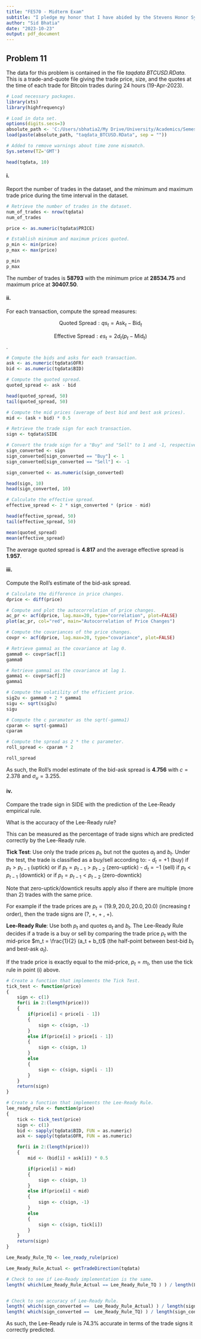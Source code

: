 ```yaml
---
title: "FE570 - Midterm Exam"
subtitle: "I pledge my honor that I have abided by the Stevens Honor System."
author: "Sid Bhatia"
date: "2023-10-23"
output: pdf_document
---
```


## Problem 11

The data for this problem is contained in the file *taqdata BTCUSD.RData*. This is a trade-and-quote file giving the trade price, size, and the quotes at the time of each trade for Bitcoin trades during 24 hours (19-Apr-2023).

```r
# Load necessary packages.
library(xts)
library(highfrequency)

# Load in data set.
options(digits.secs=3)
absolute_path <- 'C:/Users/sbhatia2/My Drive/University/Academics/Semester V/FE570 - Market Microstructure and Trading Strategies/FE570 - Exams/FE570 - Midterm Exam/'
load(paste(absolute_path, "taqdata_BTCUSD.RData", sep = ""))

# Added to remove warnings about time zone mismatch.
Sys.setenv(TZ='GMT')

head(tqdata, 10)
```

#### i.

Report the number of trades in the dataset, and the minimum and maximum trade price during the time interval in the dataset.

```r
# Retrieve the number of trades in the dataset.
num_of_trades <- nrow(tqdata)
num_of_trades

price <- as.numeric(tqdata$PRICE)

# Establish minimum and maximum prices quoted.
p_min <- min(price)
p_max <- max(price)

p_min
p_max
```

The number of trades is $\mathbf{58793}$ with the minimum price at $\mathbf{28534.75}$ and maximum price at $\mathbf{30407.50}$.

#### ii.

For each transaction, compute the spread measures:

$$\text{Quoted Spread}: qs_t = \text{Ask}_t - \text{Bid}_t$$

$$\text{Effective Spread}: es_t = 2d_t(p_t - \text{Mid}_t)$$.

```r
# Compute the bids and asks for each transaction.
ask <- as.numeric(tqdata$OFR)
bid <- as.numeric(tqdata$BID)

# Compute the quoted spread.
quoted_spread <- ask - bid

head(quoted_spread, 50)
tail(quoted_spread, 50)

# Compute the mid prices (average of best bid and best ask prices).
mid <- (ask + bid) * 0.5

# Retrieve the trade sign for each transaction.
sign <- tqdata$SIDE

# Convert the trade sign for a "Buy" and "Sell" to 1 and -1, respectively.
sign_converted <- sign
sign_converted[sign_converted == "Buy"] <- 1
sign_converted[sign_converted == "Sell"] <- -1

sign_converted <- as.numeric(sign_converted)

head(sign, 10)
head(sign_converted, 10)

# Calculate the effective spread.
effective_spread <- 2 * sign_converted * (price - mid)

head(effective_spread, 50)
tail(effective_spread, 50)

mean(quoted_spread)
mean(effective_spread)
```

The average quoted spread is $\mathbf{4.817}$ and the average effective spread is $\mathbf{1.957}$.

#### iii.

Compute the Roll's estimate of the bid-ask spread.

```r
# Calculate the difference in price changes.
dprice <- diff(price)

# Compute and plot the autocorrelation of price changes.
ac_pr <- acf(dprice, lag.max=20, type="correlation", plot=FALSE)
plot(ac_pr, col="red", main="Autocorrelation of Price Changes")

# Compute the covariances of the price changes.
covpr <- acf(dprice, lag.max=20, type="covariance", plot=FALSE)

# Retrieve gamma1 as the covariance at lag 0.
gamma0 <- covpr$acf[1]
gamma0

# Retrieve gamma1 as the covariance at lag 1.
gamma1 <- covpr$acf[2]
gamma1

# Compute the volatility of the efficient price.
sig2u <- gamma0 + 2 * gamma1
sigu <- sqrt(sig2u)
sigu

# Compute the c paramater as the sqrt(-gamma1)
cparam <- sqrt(-gamma1)
cparam

# Compute the spread as 2 * the c parameter.
roll_spread <- cparam * 2

roll_spread
```

As such, the Roll's model estimate of the bid-ask spread is $\mathbf{4.756}$ with $c = 2.378$ and $\sigma_u = 3.255$.

#### iv.

Compare the trade sign in SIDE with the prediction of the Lee-Ready empirical rule. 

What is the accuracy of the Lee-Ready rule? 

This can be measured as the percentage of trade signs which are predicted correctly by the Lee-Ready rule.

**Tick Test**: Use only the trade prices $p_t$, but not the quotes $a_t$ and $b_t$. Under the test, the trade is classified as a buy/sell according to:
- $d_t = +1$ (buy) if $p_t > p_{t-1}$ (uptick) or if $p_t = p_{t-1} > p_{t-2}$ (zero-uptick)
- $d_t = -1$ (sell) if $p_t < p_{t-1}$ (downtick) or if $p_t = p_{t-1} < p_{t-2}$ (zero-downtick)

Note that zero-uptick/downtick results apply also if there are multiple (more than 2) trades with the same price.

For example if the trade prices are $p_t = (19.9, 20.0, 20.0, 20.0)$ (increasing $t$ order), then the trade signs are (?, +, + , +).

**Lee-Ready Rule**: Use both $p_t$ and quotes $a_t$ and $b_t$. The Lee-Ready Rule decides if a trade is a buy or sell by comparing the trade
price $p_t$ with the mid-price $m_t = \frac{1}{2} (a_t + b_t)$ (the half-point between best-bid $b_t$ and best-ask $a_t$).

If the trade price is exactly equal to the mid-price, $p_t = m_t$, then use the tick rule in point (i) above.

```r
# Create a function that implements the Tick Test.
tick_test <- function(price)
{
    sign <- c(1)
    for(i in 2:(length(price))) 
    {
        if(price[i] < price[i - 1])
        {
            sign <- c(sign, -1)
        }
        else if(price[i] > price[i - 1])
        {
            sign <- c(sign, 1)
        }
        else
        {
            sign <- c(sign, sign[i - 1])
        }
    }
    return(sign)
}

# Create a function that implements the Lee-Ready Rule.
lee_ready_rule <- function(price)
{
    tick <- tick_test(price)
    sign <- c(1)
    bid <- sapply(tqdata$BID, FUN = as.numeric)
    ask <- sapply(tqdata$OFR, FUN = as.numeric)

    for(i in 2:(length(price)))
    {
        mid <- (bid[i] + ask[i]) * 0.5

        if(price[i] > mid)
        {
            sign <- c(sign, 1)
        }
        else if(price[i] < mid)
        {
            sign <- c(sign, -1)
        }
        else 
        {
            sign <- c(sign, tick[i])
        }
    }
    return(sign)
}

Lee_Ready_Rule_TQ <- lee_ready_rule(price)

Lee_Ready_Rule_Actual <- getTradeDirection(tqdata)

# Check to see if Lee-Ready implementation is the same.
length( which(Lee_Ready_Rule_Actual == Lee_Ready_Rule_TQ ) ) / length(Lee_Ready_Rule_TQ)


# Check to see accuracy of Lee-Ready Rule.
length( which(sign_converted ==  Lee_Ready_Rule_Actual) ) / length(sign_converted)
length( which(sign_converted ==  Lee_Ready_Rule_TQ) ) / length(sign_converted)
```

As such, the Lee-Ready rule is $74.3\%$ accurate in terms of the trade signs it correctly predicted.

